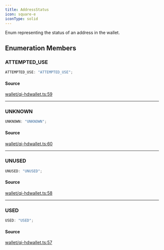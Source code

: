 ```yaml
---
title: AddressStatus
icon: square-e
iconType: solid
---
```


Enum representing the status of an address in the wallet.

## Enumeration Members

### ATTEMPTED\_USE

```ts
ATTEMPTED_USE: "ATTEMPTED_USE";
```

#### Source

[wallet/qi-hdwallet.ts:59](https://github.com/dominant-strategies/quais.js/blob/4cfae12bbb292482a9be973a3dd1d4c83d5ab398/src/wallet/qi-hdwallet.ts#L59)

***

### UNKNOWN

```ts
UNKNOWN: "UNKNOWN";
```

#### Source

[wallet/qi-hdwallet.ts:60](https://github.com/dominant-strategies/quais.js/blob/4cfae12bbb292482a9be973a3dd1d4c83d5ab398/src/wallet/qi-hdwallet.ts#L60)

***

### UNUSED

```ts
UNUSED: "UNUSED";
```

#### Source

[wallet/qi-hdwallet.ts:58](https://github.com/dominant-strategies/quais.js/blob/4cfae12bbb292482a9be973a3dd1d4c83d5ab398/src/wallet/qi-hdwallet.ts#L58)

***

### USED

```ts
USED: "USED";
```

#### Source

[wallet/qi-hdwallet.ts:57](https://github.com/dominant-strategies/quais.js/blob/4cfae12bbb292482a9be973a3dd1d4c83d5ab398/src/wallet/qi-hdwallet.ts#L57)
